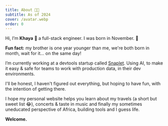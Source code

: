```yaml
---
title: About 🤘🏽
subtitle: As of 2024
cover: /avatar.webp
order: 0
---
```


Hi, I’m **Khaya** 👋 a full-stack engineer. I was born in November. 🍁

**Fun fact:** my brother is one year younger than me, we're both born in month, wait for it… on the same day!

I’m currently working at a devtools startup called [Snaplet](https://www.snaplet.dev/). Using AI, to make it easy & safe for teams to work with production data, in their dev environments.

I'll be honest, I haven't figured out everything, but hoping to have fun, with the intention of getting there.

I hope my personal website helps you learn about my travels (a short but sweet list 😂), concerts & taste in music and finally my sometimes uneducated perspective of Africa, building tools and I guess life.

**Welcome.**
